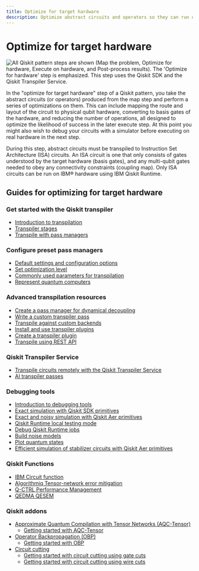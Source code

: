 ```yaml
---
title: Optimize for target hardware
description: Optimize abstract circuits and operators so they can run on quantum hardware.
---
```


# Optimize for target hardware

![All Qiskit pattern steps are shown (Map the problem, Optimize for hardware, Execute on hardware, and Post-process results). The 'Optimize for hardware' step is emphasized.  This step uses the Qiskit SDK and the Qiskit Transpiler Service.](/images/qiskit-patterns/optimize.svg)

In the "optimize for target hardware" step of a Qiskit pattern, you take the abstract circuits
(or operators) produced from the map step and perform a series of optimizations on them. This
can include mapping the route and layout of the circuit to physical qubit hardware, converting
to basis gates of the hardware, and reducing the number of operations, all designed to optimize
the likelihood of success in the later execute step. At this point you might also wish to debug
your circuits with a simulator before executing on real hardware in the next step.

During this step, abstract circuits must be transpiled to Instruction Set Architecture (ISA) circuits.
An ISA circuit is one that only consists of gates understood by the target hardware (basis gates), and
any multi-qubit gates needed to obey any connectivity constraints (coupling map). Only ISA circuits
can be run on IBM&reg; hardware using IBM Qiskit Runtime.

## Guides for optimizing for target hardware

### Get started with the Qiskit transpiler
* [Introduction to transpilation](./transpile)
* [Transpiler stages](./transpiler-stages)
* [Transpile with pass managers](./transpile-with-pass-managers)

### Configure preset pass managers
* [Default settings and configuration options](./defaults-and-configuration-options)
* [Set optimization level](./set-optimization)
* [Commonly used parameters for transpilation](./common-parameters)
* [Represent quantum computers](./represent-quantum-computers)

### Advanced transpilation resources
* [Create a pass manager for dynamical decoupling](./dynamical-decoupling-pass-manager)
* [Write a custom transpiler pass](./custom-transpiler-pass)
* [Transpile against custom backends](./custom-backend)
* [Install and use transpiler plugins](./transpiler-plugins)
* [Create a transpiler plugin](./create-transpiler-plugin)
* [Transpile using REST API](./transpile-rest-api)

### Qiskit Transpiler Service
* [Transpile circuits remotely with the Qiskit Transpiler Service](./qiskit-transpiler-service)
* [AI transpiler passes](./ai-transpiler-passes)

### Debugging tools
* [Introduction to debugging tools](./debugging-tools)
* [Exact simulation with Qiskit SDK primitives](./simulate-with-qiskit-sdk-primitives)
* [Exact and noisy simulation with Qiskit Aer primitives](./simulate-with-qiskit-aer)
* [Qiskit Runtime local testing mode](./local-testing-mode)
* [Debug Qiskit Runtime jobs](./debug-qiskit-runtime-jobs)
* [Build noise models](./build-noise-models)
* [Plot quantum states](./plot-quantum-states)
* [Efficient simulation of stabilizer circuits with Qiskit Aer primitives](./simulate-stabilizer-circuits)

### Qiskit Functions

- [IBM Circuit function](/guides/ibm-circuit-function)
- [Algorithmiq Tensor-network error mitigation](/guides/algorithmiq-tem)
- [Q-CTRL Performance Management](/guides/q-ctrl-performance-management)
- [QEDMA QESEM](/guides/qedma-qesem)

### Qiskit addons
* [Approximate Quantum Compilation with Tensor Networks (AQC-Tensor)](./qiskit-addons-aqc)
  * [Getting started with AQC-Tensor](./qiskit-addons-aqc-get-started)
* [Operator Backpropagation (OBP)](./qiskit-addons-obp)
  * [Getting started with OBP](./qiskit-addons-obp-get-started)
* [Circuit cutting](./qiskit-addons-cutting)
  * [Getting started with circuit cutting using gate cuts](./qiskit-addons-cutting-gates)
  * [Getting started with circuit cutting using wire cuts](./qiskit-addons-cutting-wires)
